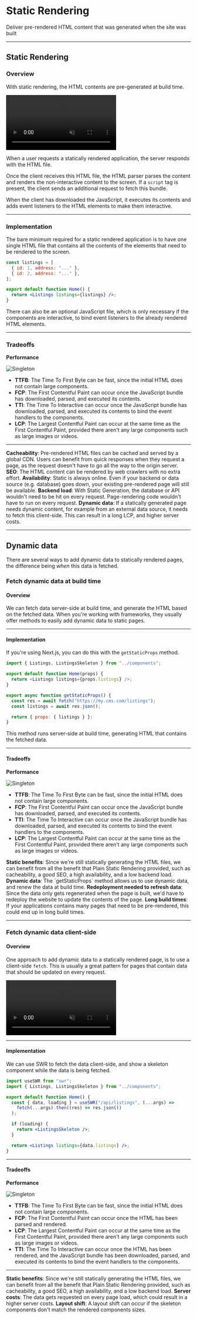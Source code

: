 
# Static Rendering

Deliver pre-rendered HTML content that was generated when the site was built

---

## Static Rendering

### Overview

With static rendering, the HTML contents are pre-generated at build time.

<video
  src="https://res.cloudinary.com/dq8xfyhu4/video/upload/v1661500647/FM%20Workshop/rendering-patterns/static-rendering/1_xxvbek.mov"
  loop
  muted
  controls
/>

When a user requests a statically rendered application, the server responds with the HTML file.

Once the client receives this HTML file, the HTML parser parses the content and renders the non-interactive content to the screen. If a `script` tag is present, the client sends an additional request to fetch this bundle.

When the client has downloaded the JavaScript, it executes its contents and adds event listeners to the HTML elements to make them interactive.

---

### Implementation

The bare minimum required for a static rendered application is to have one single HTML file that contains all the contents of the elements that need to be rendered to the screen.

```jsx
const listings = [
  { id: 1, address: "..." },
  { id: 2, address: "..." },
];

export default function Home() {
  return <Listings listings={listings} />;
}
```

There can also be an optional JavaScript file, which is only necessary if the components are interactive, to bind event listeners to the already rendered HTML elements.

<StackBlitz name="nextjs-t6w9gw" openFile="components/Listings.js" />

---

### Tradeoffs

<Callout type="info">
  <b>Performance</b>

![Singleton](/rendering-patterns/static-rendering/1.png)

- **TTFB**: The Time To First Byte can be fast, since the initial HTML does not contain large components.
- **FCP**: The First Contentful Paint can occur once the JavaScript bundle has downloaded, parsed, and executed its contents.
- **TTI**: The Time To Interactive can occur once the JavaScript bundle has downloaded, parsed, and executed its contents to bind the event handlers to the components.
- **LCP**: The Largest Contentful Paint can occur at the same time as the First Contentful Paint, provided there aren't any large components such as large images or videos.

</Callout>

---

<Callout type="green">
  <b>Cacheability</b>: Pre-rendered HTML files can be cached and served by a
  global CDN. Users can benefit from quick responses when they request a page,
  as the request doesn't have to go all the way to the origin server.
</Callout>

<Callout type="green">
  <b>SEO</b>: The HTML content can be rendered by web crawlers with no extra
  effort.
</Callout>

<Callout type="green">
  <b>Availability</b>: Static is always online. Even if your backend or data
  source (e.g. database) goes down, your existing pre-rendered page will still
  be available.
</Callout>

<Callout type="green">
  <b>Backend load</b>: With Static Generation, the database or API wouldn't need
  to be hit on every request. Page-rendering code wouldn't have to run on every
  request.
</Callout>

<Callout type="warning">
  <b>Dynamic data</b>: If a statically generated page needs dynamic content, for
  example from an external data source, it needs to fetch this client-side. This
  can result in a long LCP, and higher server costs.
</Callout>

---

## Dynamic data

There are several ways to add dynamic data to statically rendered pages, the difference being _when_ this data is fetched.

### Fetch dynamic data at build time

#### Overview

We can fetch data server-side at build time, and generate the HTML based on the fetched data. When you're working with frameworks, they usually offer methods to easily add dynamic data to static pages.

---

#### Implementation

If you're using Next.js, you can do this with the `getStaticProps` method.

```js
import { Listings, ListingsSkeleton } from "../components";

export default function Home(props) {
  return <Listings listings={props.listings} />;
}

export async function getStaticProps() {
  const res = await fetch("https://my.cms.com/listings");
  const listings = await res.json();

  return { props: { listings } };
}
```

This method runs server-side at build time, generating HTML that contains the fetched data.

<StackBlitz name="nextjs-qja71c" openFile="pages/index.js" />

---

#### Tradeoffs

<Callout type="info">
  <b>Performance</b>

![Singleton](/rendering-patterns/static-rendering/1.png)

- **TTFB**: The Time To First Byte can be fast, since the initial HTML does not contain large components.
- **FCP**: The First Contentful Paint can occur once the JavaScript bundle has downloaded, parsed, and executed its contents.
- **TTI**: The Time To Interactive can occur once the JavaScript bundle has downloaded, parsed, and executed its contents to bind the event handlers to the components.
- **LCP**: The Largest Contentful Paint can occur at the same time as the First Contentful Paint, provided there aren't any large components such as large images or videos.

</Callout>

<Callout type="green">
  <b>Static benefits</b>: Since we're still statically generating the HTML
  files, we can benefit from all the benefit that Plain Static Rendering
  provided, such as cacheability, a good SEO, a high availability, and a low
  backend load.
</Callout>

<Callout type="green">
  <b>Dynamic data</b>: The `getStaticProps` method allows us to use dynamic
  data, and renew the data at build time.
</Callout>

<Callout type="warning">
  <b>Redeployment needed to refresh data</b>: Since the data only gets
  regenerated when the page is built, we'd have to redeploy the website to
  update the contents of the page.
</Callout>

<Callout type="warning">
  <b>Long build times</b>: If your applications contains many pages that need to
  be pre-rendered, this could end up in long build times.
</Callout>

---

### Fetch dynamic data client-side

#### Overview

One approach to add dynamic data to a statically rendered page, is to use a client-side `fetch`. This is usually a great pattern for pages that contain data that should be updated on every request.

<video
  src="https://res.cloudinary.com/dq8xfyhu4/video/upload/v1653945958/FM%20Workshop/rendering-patterns/static-rendering/Screen_Recording_2022-05-30_at_4.23.23_PM_nqm1lx.mov"
  loop
  muted
  controls
/>

---

#### Implementation

We can use SWR to fetch the data client-side, and show a skeleton component while the data is being fetched.

```jsx
import useSWR from "swr";
import { Listings, ListingsSkeleton } from "../components";

export default function Home() {
  const { data, loading } = useSWR("/api/listings", (...args) =>
    fetch(...args).then((res) => res.json())
  );

  if (loading) {
    return <ListingsSkeleton />;
  }

  return <Listings listings={data.listings} />;
}
```

<StackBlitz name="nextjs-h2sds6" openFile="pages/_app.js" />

---

#### Tradeoffs

<Callout type="info">
  <b>Performance</b>

![Singleton](/rendering-patterns/static-rendering/2.png)

- **TTFB**: The Time To First Byte can be fast, since the initial HTML does not contain large components.
- **FCP**: The First Contentful Paint can occur once the HTML has been parsed and rendered.
- **LCP**: The Largest Contentful Paint can occur at the same time as the First Contentful Paint, provided there aren't any large components such as large images or videos.
- **TTI**: The Time To Interactive can occur once the HTML has been rendered, and the JavaScript bundle has been downloaded, parsed, and executed its contents to bind the event handlers to the components.

</Callout>

---

<Callout type="green">
  <b>Static benefits</b>: Since we're still statically generating the HTML
  files, we can benefit from all the benefit that Plain Static Rendering
  provided, such as cacheability, a good SEO, a high availability, and a low
  backend load.
</Callout>

<Callout type="warning">
  <b>Server costs</b>: The data gets requested on every page load, which could
  result in a higher server costs.
</Callout>

<Callout type="warning">
  <b>Layout shift</b>: A layout shift can occur if the skeleton components don't
  match the rendered components sizes.
</Callout>
